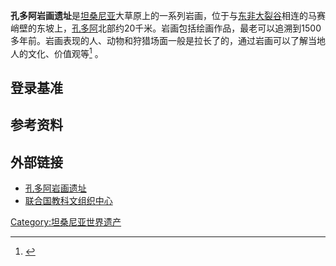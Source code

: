{{coord|4|43|28|S|35|50|02|E|display=title|region:TZ-03_type:landmark_source:dewiki}}
{{世界遗产概要表
|site_img =
|site_img_capt = 
|site_img_width = 275px
|zh_name = 孔多阿岩画遗址
|en_name = Kondoa Rock-Art Sites
|fr_name = Sites d’art rupestre de Kondoa
|country ={{TAN}}
|Region = 非洲
|area = 233600 ha
|criterion_c = (3), (6)
|rg_year = 2006年
|ex_rg_year = 
|remarks = 
|ID= 1183
|map_img =
|map_img_width = 275px
|}}
'''孔多阿岩画遗址'''是[[坦桑尼亚|坦桑尼亚]]大草原上的一系列岩画，位于与[[东非大裂谷|东非大裂谷]]相连的马赛峭壁的东坡上，[[孔多阿|孔多阿]]北部约20千米。岩画包括绘画作品，最老可以追溯到1500多年前。岩画表现的人、动物和狩猎场面一般是拉长了的，通过岩画可以了解当地人的文化、价值观等<ref>{{cite web|title=孔多阿岩画遗址 (2006)|url=http://whc.unesco.org/zh/list/1183|publisher=联合国教科文组织世界遗产中心|accessdate=2011-08-17|archive-date=2020-02-08|archive-url=https://web.archive.org/web/20200208042653/http://whc.unesco.org/zh/list/1183|dead-url=no}}</ref> 。

==登录基准==
{{世界遗产基准|3|6}}

==参考资料==
{{reflist}}

==外部链接==
*[https://web.archive.org/web/20080828061031/http://www.guwh.com/c/c2607.htm 孔多阿岩画遗址] 
*[http://whc.unesco.org/en/list/1183 联合国教科文组织中心]{{Wayback|url=http://whc.unesco.org/en/list/1183 |date=20181224215009 }}

{{坦桑尼亚世界遗产}}

[[Category:坦桑尼亚世界遗产|Category:坦桑尼亚世界遗产]]